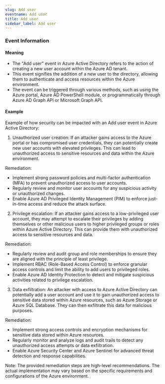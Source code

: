```yaml
--- 
slug: Add user
eventname: Add user
title: Add user
sidebar_label: Add user
---
```

                       

### Event Information

#### Meaning

- The "Add user" event in Azure Active Directory refers to the action of creating a new user account within the Azure AD tenant.
- This event signifies the addition of a new user to the directory, allowing them to authenticate and access resources within the Azure environment.
- The event can be triggered through various methods, such as using the Azure portal, Azure AD PowerShell module, or programmatically through Azure AD Graph API or Microsoft Graph API.

#### Example

Example of how security can be impacted with an Add user event in Azure Active Directory:

1. Unauthorized user creation: If an attacker gains access to the Azure portal or has compromised user credentials, they can potentially create new user accounts with elevated privileges. This can lead to unauthorized access to sensitive resources and data within the Azure environment.

Remediation:
- Implement strong password policies and multi-factor authentication (MFA) to prevent unauthorized access to user accounts.
- Regularly review and monitor user accounts for any suspicious activity or unauthorized changes.
- Enable Azure AD Privileged Identity Management (PIM) to enforce just-in-time access and reduce the attack surface.

2. Privilege escalation: If an attacker gains access to a low-privileged user account, they may attempt to escalate their privileges by adding themselves or other malicious users to higher privileged groups or roles within Azure Active Directory. This can provide them with unauthorized access to sensitive resources and data.

Remediation:
- Regularly review and audit group and role memberships to ensure they are aligned with the principle of least privilege.
- Implement RBAC (Role-Based Access Control) to enforce granular access controls and limit the ability to add users to privileged roles.
- Enable Azure AD Identity Protection to detect and mitigate suspicious activities related to privilege escalation.

3. Data exfiltration: An attacker with access to Azure Active Directory can potentially add a user account and use it to gain unauthorized access to sensitive data stored within Azure resources, such as Azure Storage or Azure SQL Database. They can then exfiltrate this data for malicious purposes.

Remediation:
- Implement strong access controls and encryption mechanisms for sensitive data stored within Azure resources.
- Regularly monitor and analyze logs and audit trails to detect any unauthorized access attempts or data exfiltration.
- Enable Azure Security Center and Azure Sentinel for advanced threat detection and response capabilities.

Note: The provided remediation steps are high-level recommendations. The actual implementation may vary based on the specific requirements and configurations of the Azure environment.

 